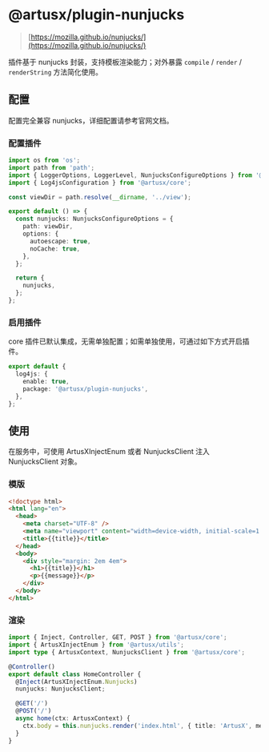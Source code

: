 # @artusx/plugin-nunjucks

> [https://mozilla.github.io/nunjucks/](https://mozilla.github.io/nunjucks/)

插件基于 nunjucks 封装，支持模板渲染能力；对外暴露 `compile` / `render` / `renderString` 方法简化使用。

## 配置

配置完全兼容 nunjucks，详细配置请参考官网文档。

### 配置插件

```ts filename="config.default.ts"
import os from 'os';
import path from 'path';
import { LoggerOptions, LoggerLevel, NunjucksConfigureOptions } from '@artus/core';
import { Log4jsConfiguration } from '@artusx/core';

const viewDir = path.resolve(__dirname, '../view');

export default () => {
  const nunjucks: NunjucksConfigureOptions = {
    path: viewDir,
    options: {
      autoescape: true,
      noCache: true,
    },
  };

  return {
    nunjucks,
  };
};
```

### 启用插件

core 插件已默认集成，无需单独配置；如需单独使用，可通过如下方式开启插件。

```ts filename="plugin.ts"
export default {
  log4js: {
    enable: true,
    package: '@artusx/plugin-nunjucks',
  },
};
```

## 使用

在服务中，可使用 ArtusXInjectEnum 或者 NunjucksClient 注入 NunjucksClient 对象。

### 模版

```html filename="view/index.html"
<!doctype html>
<html lang="en">
  <head>
    <meta charset="UTF-8" />
    <meta name="viewport" content="width=device-width, initial-scale=1.0" />
    <title>{{title}}</title>
  </head>
  <body>
    <div style="margin: 2em 4em">
      <h1>{{title}}</h1>
      <p>{{message}}</p>
    </div>
  </body>
</html>
```

### 渲染

```ts filename="controller/home.ts"
import { Inject, Controller, GET, POST } from '@artusx/core';
import { ArtusXInjectEnum } from '@artusx/utils';
import type { ArtusxContext, NunjucksClient } from '@artusx/core';

@Controller()
export default class HomeController {
  @Inject(ArtusXInjectEnum.Nunjucks)
  nunjucks: NunjucksClient;

  @GET('/')
  @POST('/')
  async home(ctx: ArtusxContext) {
    ctx.body = this.nunjucks.render('index.html', { title: 'ArtusX', message: 'Hello ArtusX!' });
  }
}
```
